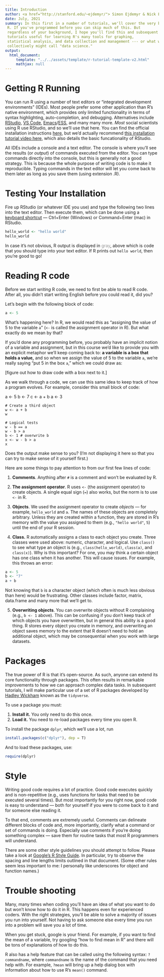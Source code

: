 ```yaml
---
title: Introduction
author: <a href="http://stanford.edu/~ejdemyr/"> Simon Ejdemyr & Nick Eubank </a> 
date: July, 2021
summary: In this first in a number of tutorials, we'll cover the very basics of
 R. If you've programmed before you can skip much of this. But
 regardless of your background, I hope you'll find this and subsequent
 tutorials useful for learning R's many tools for graphing,
 statistical analysis, and data collection and management --- or what we
 collectively might call "data science." 
output:
  html_document:
     template: "../../assets/template/r-tutorial-template-v2.html"
     mathjax: null
---
```



	

Getting R Running
=================

You can run R using a number of text editors or "integrated
development environments" (IDEs). Most people prefer some other
application than R's native environment, which provides only limited
functionality in terms of syntax highlighting, auto-completion, and
debugging. Alternatives include [RStudio](https://www.rstudio.com/), 
[VS Code](https://code.visualstudio.com/),
[Emacs](https://www.gnu.org/software/emacs/)/[ESS](http://ess.r-project.org/), 
and many many more. *Most* social scientists using R use RStudio, and so we'll 
use that here. You can find the official installation instructions 
[here](https://www.rstudio.com/products/rstudio/download/), but we'd actually recommend 
[this installation tutorial video here](https://www.youtube.com/watch?v=ulIv0NiVTs4), 
which also details the basic funcationality of RStudio. 

All IDEs include a console and a text editor. The console is where you'll
see the results (or *output*) of commands executed from the editor. You can
type commands directly into the console, but this is generally not a good
strategy. This is because the whole purpose of writing code is to make
it reproducible. Typing commands in the text editor will let you
come back to them later as long as you save them (using extension .R).


Testing Your Installation
=========================

Fire up RStudio (or whatever IDE you use) and type the following two
lines into the text editor. Then execute them, which can be done using a
[keyboard shortcut](https://support.rstudio.com/hc/en-us/articles/200711853-Keyboard-Shortcuts)
--- <span class="fw">Ctrl+Enter</span> (Windows) or <span
class="fw">Command+Enter</span> (mac) in RStudio.

```r
hello_world <- "hello world"
hello_world
```

In case it's not obvious, R output is displayed in
<span style="color: #969696;"> gray</span>, above which is code that you
should type into your text editor. If R prints out `hello world`, then 
you're good to go!


Reading R code
======================

Before we start *writing* R code, we need to first be able to read R code. 
After all, you didn't start writing English before you could read it, did you?

Let's begin with the following block of code: 

```r
a <- 5
```

What's happening here? In R, we would read this as "assigning the value of 5 to the variable `a`" (`<-` is called the assignment operator in R). But what exactly do we mean by that? 

If you'd done any programming before, you probably have an implicit notion of a variable and assignment, but in this course we'd like to provide you with an explicit metaphor we'll keep coming back to: **a variable is a box that holds a value,** and so when we assign the value of 5 to the variable `a`, we're really saying "put 5 in the box `a`," which we could draw as:

[figure out how to draw code with a box next to it.]

As we walk through a code, we can use this same idea to keep track of how a program evolves. For example, consider this small block of code: 

:::: {.center data-latex=""}
\alert{$\Rightarrow$} a <- 5
    b <- 7
    c <- a + b
    a <- 3
::::





```
# Create a third object
w <- a + b
w

# Logical tests
w - b == a
w - b > a
b <- 1 # overwrite b
x <- w - b > a
x
```

Does the output make sense to you? (I'm not displaying it here so that
you can try to make sense of it yourself first.)

Here are some things to pay attention to from our first few lines of code:

1. **Comments**. Anything after `#` is a comment and won't be evaluated by R.

2. **The assignment operator**. R uses `<-` (the assignment
operator) to create objects. A single equal sign (`=`) also works, but
the norm is to use `<-` in R. 

3. **Objects**. We used the assignment operator to create *objects*
--- for example, `hello_world` and `a`. The names of these objects are
completely arbitrary. Unless they are created within a function, they
are stored in R's memory with the value you assigned to them (e.g.,
`"hello world"`, `5`) until the end of your R session.

4. **Class.** R automatically assigns a class to each object
you create. Three classes were used above: numeric,
character, and logical. Use `class()` to see what type an object is
(e.g., `class(hello_world)`, `class(a)`, and `class(x)`). Why is this
important? For one, you may think a certain object has one class when
it has another. This will cause issues. For example, this throws an error: 

<div class="indent">
```r
a <- 5
b <- "7"
a + b
```
Not knowing that `b` is a character object (which often is much
less obvious than here) would be frustrating. Other classes include
<span class="fw">factor</span>, <span class="fw">matrix</span>,
<span class="fw">data.frame</span> and many more that we'll get to. 
</div>

5. **Overwriting objects**. You can overwrite objects without R
complaining (e.g., `b <- 1` above). This can be confusing if you don't
keep track of which objects you have overwritten, but in general this
ability is a good thing. R stores every object you create in
memory, and overwriting an object saves memory to the extent that R
doesn't need to hold an additional object, which may be consequential
when you work with large datasets.


Packages 
========================== 

The true power of R is that it's open-source. As such, anyone can
extend its core functionality through packages. This often results in
remarkable improvements to how we can approach complex data tasks. In
subsequent tutorials, I will make particular use of a set of R packages 
developed by [Hadley Wickham](http://had.co.nz/) known as the `tidyverse`.

To use a package you must: 

1. **Install it.** You only need to do this once. 
2. **Load it.** You need to re-load packages every time you open R. 


To install the package `dplyr`, which we'll use a lot,
run

```r
install.packages(c("dplyr"), dep = T)
```

And to load these packages, use: 

```r
require(dplyr)
```


<div style="margin-top: 15px"> </div>

Style
======================

Writing good code requires a lot of practice. Good code executes
quickly and is non-repetitive (e.g., uses functions for tasks that
need to be executed several times). But most importantly for you right
now, good code is easy to understand --- both for yourself if you were
to come back to it and for someone else reading it.

To that end, comments are extremely useful. Comments can delineate
different blocks of code and, more importantly, clarify what a command
or set of commands is doing. Especially use comments if you're doing
something complex --- save them for routine tasks that most R
programmers will understand.

There are some other style guidelines you should attempt to follow.
Please take a look at
[Google's R Style Guide](https://google.github.io/styleguide/Rguide.xml).
In particular, try to observe the spacing and line lengths limits
outlined in that document. (Some other rules seem less important to
me: I personally like underscores for object and function names.)




Trouble shooting 
========================== 

Many, many times when coding you'll have an idea of what you want to
do but won't know how to do it in R. This happens even for
experienced coders. With the right strategies, you'll be able to solve
a majority of issues you run into yourself. Not having to ask someone
else every time you run into a problem will save you a lot of time.

When you get stuck, google is your friend. For example, if you want
to find the mean of a variable, try googling "how to find mean in R"
and there will be tons of explanations of how to do this.

R also has a help feature that can be called using the following
syntax: `?commandname`, where `commandname` is the name of the command
that you need help with. For example, `?mean` will bring up a help
dialog box with information about how to use R's `mean()` command.


